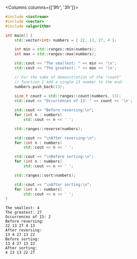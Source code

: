 
<Columns columns={['9fr', '3fr']}>
<CustomCodeBlock maxLines={25} lineNumbers>

```cpp
#include <iostream>
#include <vector>
#include <algorithm>

int main() {
	std::vector<int> numbers = { 22, 13, 27, 4 };

	int min = std::ranges::min(numbers);
	int max = std::ranges::max(numbers);

	std::cout << "The smallest: " << min << '\n';
	std::cout << "The greatest: " << max << '\n';

	// For the sake of demonstration of the "count"
	// function I add a single 13 number to the end:
	numbers.push_back(13);
	
	size_t count = std::ranges::count(numbers, 13);
	std::cout << "Occurrences of 13: " << count << '\n';

	std::cout << "Before reversing:\n";
	for (int n : numbers)
		std::cout << n << ' ';

	std::ranges::reverse(numbers);

	std::cout << "\nAfter reversing:\n";
	for (int n : numbers)
		std::cout << n << ' ';

	std::cout << "\nBefore sorting:\n";
	for (int n : numbers)
		std::cout << n << ' ';

	std::ranges::sort(numbers);

	std::cout << "\nAfter sorting:\n";
	for (int n : numbers)
		std::cout << n << ' ';
}
```

</CustomCodeBlock>
<div>

```plaintext title="Result"
The smallest: 4
The greatest: 27
Occurrences of 13: 2
Before reversing:
22 13 27 4 13 
After reversing:
13 4 27 13 22 
Before sorting:
13 4 27 13 22 
After sorting:
4 13 13 22 27 
```

</div>
</Columns>
